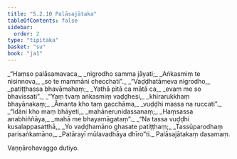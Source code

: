 ```yaml
---
title: "5.2.10 Palāsajātaka"
tableOfContents: false
sidebar:
  order: 2
type: "tipitaka"
basket: "su"
book: "ja1"
---
```



<DynamicBreadcrumb />

<Division number="105" book="ja1" bookNo="22" page="268">

<Paragraph number="1271" type="verses" book="ja1">
_“Haṃso palāsamavaca,_  
_nigrodho samma jāyati;_  
_Aṅkasmiṃ te nisinnova,_  
_so te mammāni checchati”._  

</Paragraph>

</Division>
<Division number="106" book="ja1" bookNo="22" page="268">

<Paragraph number="1272" type="verses" book="ja1">
_“Vaḍḍhatāmeva nigrodho,_  
_patiṭṭhassa bhavāmahaṃ;_  
_Yathā pitā ca mātā ca,_  
_evaṃ me so bhavissati”._  

</Paragraph>

</Division>
<Division number="107" book="ja1" bookNo="22" page="269">

<Paragraph number="1273" type="verses" book="ja1">
_“Yaṃ tvaṃ aṅkasmiṃ vaḍḍhesi,_  
_khīrarukkhaṃ bhayānakaṃ;_  
_Āmanta kho taṃ gacchāma,_  
_vuḍḍhi massa na ruccati”._  

</Paragraph>

</Division>
<Division number="108" book="ja1" bookNo="22" page="269">

<Paragraph number="1274" type="verses" book="ja1">
_“Idāni kho maṃ bhāyeti,_  
_mahānerunidassanaṃ;_  
_Haṃsassa anabhiññāya,_  
_mahā me bhayamāgataṃ”._  

</Paragraph>

</Division>
<Division number="109" book="ja1" bookNo="22" page="269">

<Paragraph number="1275" type="verses" book="ja1">
_“Na tassa vuḍḍhi kusalappasatthā,_  
_Yo vaḍḍhamāno ghasate patiṭṭhaṃ;_  
_Tassūparodhaṃ parisaṅkamāno,_  
_Patārayī mūlavadhāya dhīro”ti._  


</Paragraph>
</Division>

<Paragraph number="1276" type="center" book="ja1">
Palāsajātakaṃ dasamaṃ.

  
Vaṇṇārohavaggo dutiyo.
</Paragraph>